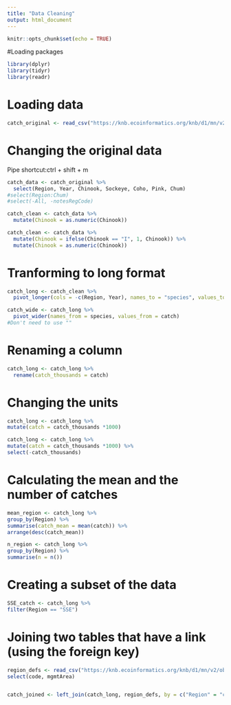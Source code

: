 ```yaml
---
title: "Data Cleaning"
output: html_document
---
```


```r
knitr::opts_chunk$set(echo = TRUE)
```

#Loading packages

```r
library(dplyr)
library(tidyr)
library(readr)
```
# Loading data

```r
catch_original <- read_csv("https://knb.ecoinformatics.org/knb/d1/mn/v2/object/df35b.302.1")
```

# Changing the original data

Pipe shortcut:ctrl + shift + m

```r
catch_data <- catch_original %>% 
  select(Region, Year, Chinook, Sockeye, Coho, Pink, Chum)
#select(Region:Chum)
#select(-All, -notesRegCode)
```

```r
catch_clean <- catch_data %>% 
  mutate(Chinook = as.numeric(Chinook))
```

```r
catch_clean <- catch_data %>% 
  mutate(Chinook = ifelse(Chinook == "I", 1, Chinook)) %>% 
  mutate(Chinook = as.numeric(Chinook))
```

# Tranforming to long format

```r
catch_long <- catch_clean %>% 
  pivot_longer(cols = -c(Region, Year), names_to = "species", values_to = "catch")

catch_wide <- catch_long %>% 
  pivot_wider(names_from = species, values_from = catch)
#Don't need to use ""
```

# Renaming a column

```r
catch_long <- catch_long %>% 
  rename(catch_thousands = catch)
```

# Changing the units

```r
catch_long <- catch_long %>%
mutate(catch = catch_thousands *1000)

catch_long <- catch_long %>%
mutate(catch = catch_thousands *1000) %>%
select(-catch_thousands)
```

# Calculating the mean and the number of catches

```r
mean_region <- catch_long %>%
group_by(Region) %>%
summarise(catch_mean = mean(catch)) %>% 
arrange(desc(catch_mean))

n_region <- catch_long %>%
group_by(Region) %>%
summarise(n = n())
```

# Creating a subset of the data

```r
SSE_catch <- catch_long %>%
filter(Region == "SSE")
```

# Joining two tables that have a link (using the foreign key)

```r
region_defs <- read_csv("https://knb.ecoinformatics.org/knb/d1/mn/v2/object/df35b.303.1") %>%
select(code, mgmtArea)


catch_joined <- left_join(catch_long, region_defs, by = c("Region" = "code"))

```

